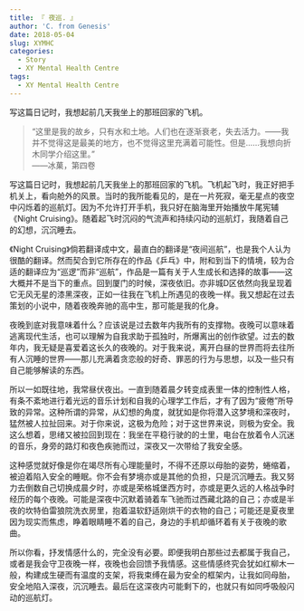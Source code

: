 ```yaml
---
title: 『 夜巡. 』
author: 'C. from Genesis'
date: 2018-05-04
slug: XYMHC
categories:
  - Story
  - XY Mental Health Centre
tags:
  - XY Mental Health Centre
---
```


写这篇日记时，我想起前几天我坐上的那班回家的飞机。

<!--more-->

>“这里是我的故乡，只有水和土地。人们也在逐渐衰老，失去活力。——我并不觉得这是最美的地方，也不觉得这里充满着可能性。但是……我想向折木同学介绍这里。”  
>——冰菓，第四卷

写这篇日记时，我想起前几天我坐上的那班回家的飞机。飞机起飞时，我正好把手机关上，看向舱外的风景。当时的我所能看见的，是在一片死寂，毫无星点的夜空中闪烁着的巡航灯。因为不允许打开手机，我只好在脑海里开始播放牛尾宪辅《Night Cruising》。随着起飞时沉闷的气流声和持续闪动的巡航灯，我随着自己的幻想，沉沉睡去。

《Night Cruising》倘若翻译成中文，最直白的翻译是“夜间巡航”，也是我个人认为很酷的翻译。然而契合到它所存在的作品《乒乓》中，附和到当下的情境，较为合适的翻译应为“巡逻”而非“巡航”，作品是一篇有关于人生成长和选择的故事——这大概并不是当下的重点。回到厦门的时候，深夜依旧。亦非城D区依然向我呈现着它无风无星的漆黑深夜，正如一往我在飞机上所遇见的夜晚一样。我又想起在过去策划的小说中，随着夜晚奔驰的高中生，那可能是我的化身。

夜晚到底对我意味着什么？应该说是过去数年内我所有的支撑物。夜晚可以意味着逃离现代生活，也可以理解为自我求助于孤独时，所爆离出的创作欲望。过去的数年内，我无疑是喜爱着这长久的夜晚的。对于我来说，离开白昼的世界而将去往所有人沉睡的世界——那儿充满着贪恋般的好奇、罪恶的行为与思想，以及一些只有自己能够解读的东西。

所以一如既往地，我常昼伏夜出。一直到随着晨夕转变成表里一体的控制性人格，有条不紊地进行着光远的音乐计划和自我的心理学工作后，才有了因为“疲倦”所导致的异常。这种所谓的异常，从幻想的角度，就犹如是你将潜入这梦境和深夜时，猛然被人拉扯回来。对于你来说，这极为危险；对于这世界来说，则极为安全。我这么想着，思绪又被拉回到现在：我坐在平稳行驶的的士里，电台在放着令人沉迷的音乐，身旁的路灯和夜色疾驰而过，深夜又一次带给了我安全感。

这种感觉就好像是你在竭尽所有心理能量时，不得不还原以母胎的姿势，蜷缩着，被迫着陷入安全的睡眠。你不会有梦境亦或是其他的负担，只是沉沉睡去。我又努力去倒数自己切换成晨夕时，亦或是荣格城堡西方时，亦或是更久远的人格战争时经历的每个夜晚。可能是深夜中沉默着骑着车飞驰而过西藏北路的自己；亦或是半夜的坎特伯雷狼院洗衣房里，抱着温软舒适刚烘干的衣物的自己；可能还是夏夜里因为现实而焦虑，睁着眼睛睡不着的自己，身边的手机却循环着有关于夜晚的歌曲。

所以你看，抒发情感什么的，完全没有必要。即便我明白那些过去都属于我自己，或者是我会守卫夜晚一样，夜晚也会回馈予我情感。这些情感终究会犹如红柳木一般，构建成生硬而有温度的支架，将我束缚在最为安全的框架内，让我如同母胎，安全地陷入深夜，沉沉睡去。最后在这深夜内可能剩下的，也就只有如同呼吸般闪动的巡航灯。
